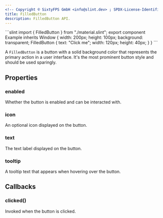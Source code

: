 ```yaml
---
<!-- Copyright © SixtyFPS GmbH <info@slint.dev> ; SPDX-License-Identifier: MIT -->
title: FilledButton
description: FilledButton API.
---
```



<CodeSnippetMD imagePath="/src/assets/generated/filledbutton.png" scale="3" imageWidth="300" imageHeight="200" imageAlt="">
```slint
import { FilledButton } from "./material.slint";
export component Example inherits Window {
    width: 200px;
    height: 100px;
    background: transparent;
    FilledButton {
        text: "Click me";
        width: 120px;
        height: 40px;
    }
}
```
</CodeSnippetMD>

A `FilledButton` is a button with a solid background color that represents the primary action in a user interface. It's the most prominent button style and should be used sparingly.

## Properties

### enabled
<SlintProperty propName="enabled" typeName="bool" defaultValue="true">
Whether the button is enabled and can be interacted with.
</SlintProperty>

### icon
<SlintProperty propName="icon" typeName="image">
An optional icon displayed on the button.
</SlintProperty>

### text
<SlintProperty propName="text" typeName="string">
The text label displayed on the button.
</SlintProperty>

### tooltip
<SlintProperty propName="tooltip" typeName="string">
A tooltip text that appears when hovering over the button.
</SlintProperty>

## Callbacks

### clicked()
Invoked when the button is clicked.
